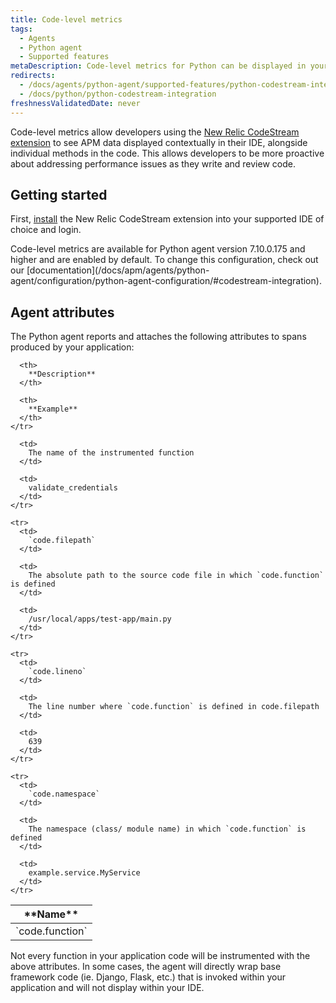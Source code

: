 ```yaml
---
title: Code-level metrics
tags:
  - Agents
  - Python agent
  - Supported features
metaDescription: Code-level metrics for Python can be displayed in your IDE using the New Relic CodeStream extension.
redirects:
  - /docs/agents/python-agent/supported-features/python-codestream-integration
  - /docs/python/python-codestream-integration
freshnessValidatedDate: never
---
```


Code-level metrics allow developers using the [New Relic CodeStream extension](/docs/codestream/observability/code-level-metrics) to see APM data displayed contextually in their IDE, alongside individual methods in the code. This allows developers to be more proactive about addressing performance issues as they write and review code.

## Getting started

First, [install](/docs/codestream/start-here/install-codestream) the New Relic CodeStream extension into your supported IDE of choice and login.

<Callout variant="important">
  Code-level metrics are available for Python agent version 7.10.0.175 and higher and are enabled by default. To change this configuration, check out our [documentation](/docs/apm/agents/python-agent/configuration/python-agent-configuration/#codestream-integration).
</Callout>

## Agent attributes

The Python agent reports and attaches the following attributes to spans produced by your application:

<table>
  <thead>
    <tr>
      <th>
        **Name**
      </th>

      <th>
        **Description**
      </th>

      <th>
        **Example**
      </th>
    </tr>
  </thead>

  <tbody>
    <tr>
      <td>
        `code.function`
      </td>

      <td>
        The name of the instrumented function
      </td>

      <td>
        validate_credentials
      </td>
    </tr>

    <tr>
      <td>
        `code.filepath`
      </td>

      <td>
        The absolute path to the source code file in which `code.function` is defined
      </td>

      <td>
        /usr/local/apps/test-app/main.py
      </td>
    </tr>

    <tr>
      <td>
        `code.lineno`
      </td>

      <td>
        The line number where `code.function` is defined in code.filepath
      </td>

      <td>
        639
      </td>
    </tr>

    <tr>
      <td>
        `code.namespace`
      </td>

      <td>
        The namespace (class/ module name) in which `code.function` is defined
      </td>

      <td>
        example.service.MyService
      </td>
    </tr>
  </tbody>
</table>

<Callout variant="important">
Not every function in your application code will be instrumented with the above attributes. In some cases, the agent will directly wrap base framework code (ie. Django, Flask, etc.) that is invoked within your application and will not display within your IDE.

</Callout>



